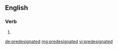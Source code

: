 ==English==

===Verb===
{{head|en}}

# {{en-past of|predesignate}}

[[de:predesignated]]
[[mg:predesignated]]
[[vi:predesignated]]